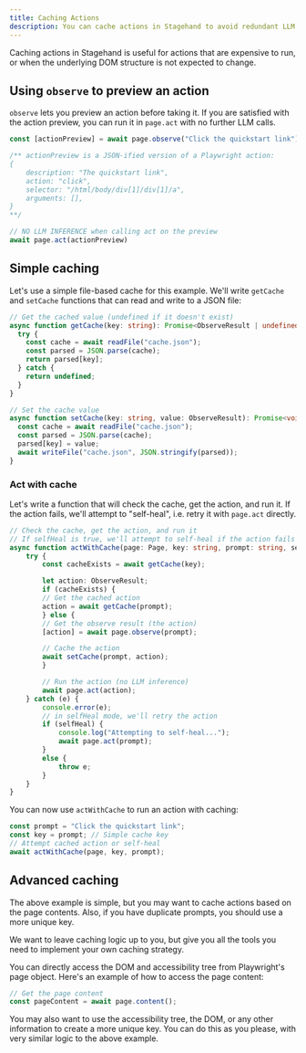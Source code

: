 ```yaml
---
title: Caching Actions
description: You can cache actions in Stagehand to avoid redundant LLM calls.
---
```


Caching actions in Stagehand is useful for actions that are expensive to run, or when the underlying DOM structure is not expected to change.

## Using `observe` to preview an action
`observe` lets you preview an action before taking it. If you are satisfied with the action preview, you can run it in `page.act` with no further LLM calls.

```typescript
const [actionPreview] = await page.observe("Click the quickstart link");

/** actionPreview is a JSON-ified version of a Playwright action:
{
	description: "The quickstart link",
	action: "click",
	selector: "/html/body/div[1]/div[1]/a",
	arguments: [],
}
**/

// NO LLM INFERENCE when calling act on the preview
await page.act(actionPreview)
```

## Simple caching

Let's use a simple file-based cache for this example. We'll write `getCache` and `setCache` functions that can read and write to a JSON file:
```typescript
// Get the cached value (undefined if it doesn't exist)
async function getCache(key: string): Promise<ObserveResult | undefined> {
  try {
    const cache = await readFile("cache.json");
    const parsed = JSON.parse(cache);
    return parsed[key];
  } catch {
    return undefined;
  }
}

// Set the cache value
async function setCache(key: string, value: ObserveResult): Promise<void> {
  const cache = await readFile("cache.json");
  const parsed = JSON.parse(cache);
  parsed[key] = value;
  await writeFile("cache.json", JSON.stringify(parsed));
}
```

### Act with cache
Let's write a function that will check the cache, get the action, and run it. If the action fails, we'll attempt to "self-heal", i.e. retry it with `page.act` directly.

```typescript
// Check the cache, get the action, and run it
// If selfHeal is true, we'll attempt to self-heal if the action fails
async function actWithCache(page: Page, key: string, prompt: string, selfHeal = false) {
	try {
		const cacheExists = await getCache(key);

		let action: ObserveResult;
		if (cacheExists) {
		// Get the cached action
		action = await getCache(prompt);
		} else {
		// Get the observe result (the action)
		[action] = await page.observe(prompt);

		// Cache the action
		await setCache(prompt, action);
		}

		// Run the action (no LLM inference)
		await page.act(action);
	} catch (e) {
		console.error(e);
		// in selfHeal mode, we'll retry the action
		if (selfHeal) {
			console.log("Attempting to self-heal...");
			await page.act(prompt);
		}
		else {
			throw e;
		}
	}
}
```

You can now use `actWithCache` to run an action with caching:

```typescript
const prompt = "Click the quickstart link";
const key = prompt; // Simple cache key
// Attempt cached action or self-heal
await actWithCache(page, key, prompt);
```

## Advanced caching

The above example is simple, but you may want to cache actions based on the page contents. Also, if you have duplicate prompts, you should use a more unique key.

We want to leave caching logic up to you, but give you all the tools you need to implement your own caching strategy.

You can directly access the DOM and accessibility tree from Playwright's page object. Here's an example of how to access the page content:

```typescript
// Get the page content
const pageContent = await page.content();
```

You may also want to use the accessibility tree, the DOM, or any other information to create a more unique key. You can do this as you please, with very similar logic to the above example.